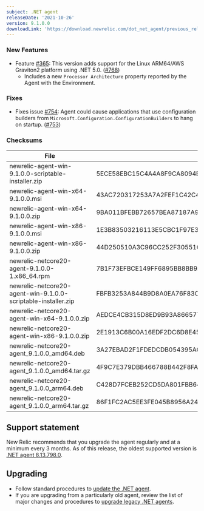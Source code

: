 ```yaml
---
subject: .NET agent
releaseDate: '2021-10-26'
version: 9.1.0.0
downloadLink: 'https://download.newrelic.com/dot_net_agent/previous_releases'
---
```


### New Features
* Feature [#365](https://github.com/newrelic/newrelic-dotnet-agent/issues/365): This version adds support for the Linux ARM64/AWS Graviton2 platform using .NET 5.0. ([#768](https://github.com/newrelic/newrelic-dotnet-agent/pull/768))
  * Includes a new `Processor Architecture` property reported by the Agent with the Environment.
### Fixes
* Fixes issue [#754](https://github.com/newrelic/newrelic-dotnet-agent/issues/754): Agent could cause applications that use configuration builders from `Microsoft.Configuration.ConfigurationBuilders` to hang on startup. ([#753](https://github.com/newrelic/newrelic-dotnet-agent/pull/753))

### Checksums
| File | SHA - 256  Hash |
| ---| ---|
| newrelic-agent-win-9.1.0.0-scriptable-installer.zip | 5ECE58EBC15C4A4A8F9CA8094B557508EEE479FB68FB1D05F42805E511719711 |
| newrelic-agent-win-x64-9.1.0.0.msi | 43AC720317253A7A2FEF1C42C4AAE174DEEB93F103E89AE344D85084F2F97127 |
| newrelic-agent-win-x64-9.1.0.0.zip | 9BA011BFEBB72657BEA87187A9AEE23B7203A45DE4E5B367403AF14CFA627F58 |
| newrelic-agent-win-x86-9.1.0.0.msi | 1E3B83503216113E5CBC1F97E382297331F3D0E13C7F65B44FDBD13C444B0F5D |
| newrelic-agent-win-x86-9.1.0.0.zip | 44D250510A3C96CC252F30551061B0BF91657807B472A9E7C6C7FAD84B880163 |
| newrelic-netcore20-agent-9.1.0.0-1.x86_64.rpm | 7B1F73EFBCE149FF6895BB8BB9A7192EEA0EF7E2D6FFF287EAFA41F08E35045B |
| newrelic-netcore20-agent-win-9.1.0.0-scriptable-installer.zip | FBFB3253A844B9D8A0EA76F83C91D7319F4E6021624140935A5FA1B56163CDD0 |
| newrelic-netcore20-agent-win-x64-9.1.0.0.zip | AEDCE4CB315D8ED9B93A8665776B696F823028770D34C2DCF96B63F8CEB97793 |
| newrelic-netcore20-agent-win-x86-9.1.0.0.zip | 2E1913C6B00A16EDF2DC6D8E45522D9258D10DEBDBEC61C52931593A199DFE06 |
| newrelic-netcore20-agent_9.1.0.0_amd64.deb | 3A27EBAD2F1FDEDCDB054395A061B3AEF1473EECB9BCECDAF18E404BAACEE502 |
| newrelic-netcore20-agent_9.1.0.0_amd64.tar.gz | 4F9C7E379DBB466788B442F8FA23BB303F6E5213C2F5BD66A86FBCFB9AC88889 |
| newrelic-netcore20-agent_9.1.0.0_arm64.deb | C428D7FCEB252CD5DA801FBB64E4CC831A69DA1DE84DE9C5ED8D667D1B55BBE2 |
| newrelic-netcore20-agent_9.1.0.0_arm64.tar.gz | 86F1FC2AC5EE3FE045B8956A246D9C7D3A1B953D444C961C23BB454DD672E55D |

## Support statement

New Relic recommends that you upgrade the agent regularly and at a minimum every 3 months. As of this release, the oldest supported version is [.NET agent 8.13.798.0](/docs/release-notes/agent-release-notes/net-release-notes/net-agent-8137980).

## Upgrading

* Follow standard procedures to [update the .NET agent](/docs/agents/net-agent/installation-configuration/update-net-agent).
* If you are upgrading from a particularly old agent, review the list of major changes and procedures to [upgrade legacy .NET agents](/docs/agents/net-agent/troubleshooting/upgrade-legacy-net-agents).
